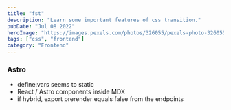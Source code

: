 ```yaml
---
title: "fst"
description: "Learn some important features of css transition."
pubDate: "Jul 08 2022"
heroImage: "https://images.pexels.com/photos/326055/pexels-photo-326055.jpeg?auto=compress&cs=tinysrgb&w=1260&h=750&dpr=1"
tags: ["css", "frontend"]
category: "Frontend"
---
```


### Astro

- define:vars seems to static
- React / Astro components inside MDX
- if hybrid, export prerender equals false from the endpoints
